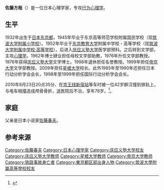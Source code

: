 '''佐藤方哉'''（{{bd|1932年|10月27日|2010年|8月23日}}）是一位日本心理学家，专攻[[行为心理学|行为心理学]]。

== 生平==
1932年出生于[[日本|日本]][[东京都|东京都]]，1945年毕业于东京高等师范学校附属国民学校（现[[筑波大学附属小学校|筑波大学附属小学校]]）。1952年毕业于[[东京教育大学|东京教育大学]]附属中学校・高等学校（现[[筑波大学附属中学校·高等学校|筑波大学附属中学校·高等学校]]）。后进入[[庆应义塾大学|庆应义塾大学]]医学部预科。之后转到文学部，主攻[[心理学|心理学]]。1962年博士肄业担任母校文学部助教，1976年升任文学部教授。1976年获得[[庆应义塾大学|庆应义塾大学]]文学博士。1998年退休担任名誉教授。1999年担任[[帝京大学|帝京大学]]文学部教授。2009年担任[[星槎大学|星槎大学]]校长。此外1985年至1990年还担任日本行动分析学会会长，1998年至1999年担任国际行动分析学会会长。

2010年8月23日20点35分、在[[京王线|京王线]][[新宿站|新宿站]]等车时被一位42岁醉汉撞到铁轨上，与电车相撞造成颅骨骨折，送医院后不治，享年78岁。<ref>{{Cite news | url = http://www.yomidr.yomiuri.co.jp/page.jsp?id=29832 | title = 京王新宿駅で電車に接触死、作家・佐藤春夫の長男 | work = ヨミドクター | publisher = [[読売新聞|読売新聞]] |date=2010-08-24 | archiveurl = https://web.archive.org/web/20160304105535/http://www.yomidr.yomiuri.co.jp/page.jsp?id=29832 | archivedate = 2016-03-04 | accessdate = 2016-11-14 }}</ref>。

==家庭==
父亲是日本小说家[[佐藤春夫|佐藤春夫]]。

== 参考来源 ==
{{reflist}}

{{normdaten}}
{{DEFAULTSORT:Sato, Masaya}}
[[Category:佐藤春夫|Category:佐藤春夫]]
[[Category:日本心理学家|Category:日本心理学家]]
[[Category:庆应义塾大学校友|Category:庆应义塾大学校友]]
[[Category:庆应义塾大学教师|Category:庆应义塾大学教师]]
[[Category:星槎大学教师|Category:星槎大学教师]]
[[Category:帝京大学教师|Category:帝京大学教师]]
[[Category:铁路事故身亡者|Category:铁路事故身亡者]]
[[Category:東京都区部出身人物|Category:東京都区部出身人物]]
[[Category:筑波大學附屬高等學校校友|Category:筑波大學附屬高等學校校友]]